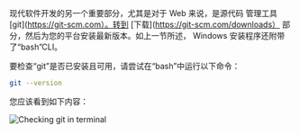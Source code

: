 现代软件开发的另一个重要部分，尤其是对于 Web 来说，是源代码
管理工具 [git](https://git-scm.com）。转到 [下载](https://git-scm.com/downloads）
部分，然后为您的平台安装最新版本。如上一节所述，
Windows 安装程序还附带了“bash”CLI。

要检查“git”是否已安装且可用，请尝试在“bash”中运行以下命令：

```bash
git --version
```

您应该看到如下内容：

![Checking git in terminal](git.webp)
